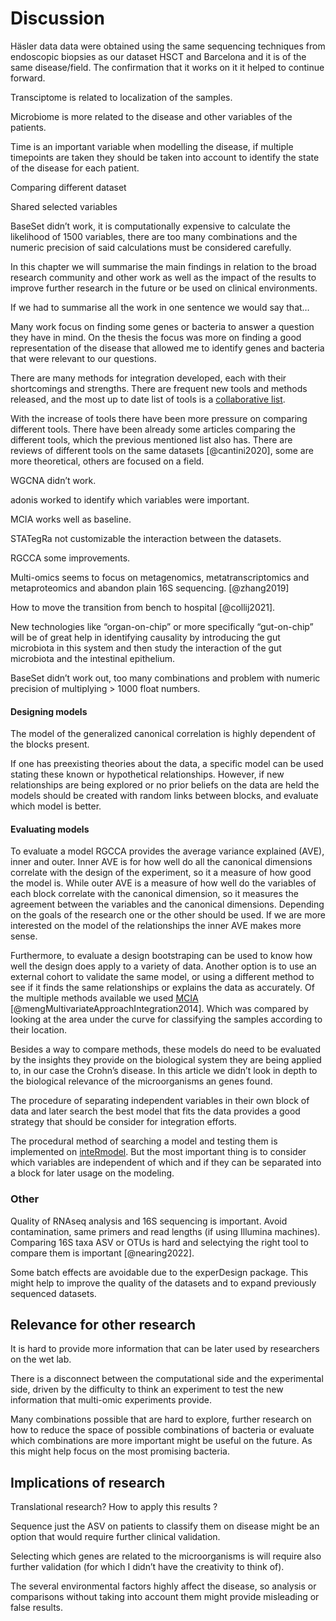 # Discussion

Häsler data data were obtained using the same sequencing techniques from endoscopic biopsies as our dataset HSCT and Barcelona and it is of the same disease/field.
The confirmation that it works on it it helped to continue forward.

Transciptome is related to localization of the samples.

Microbiome is more related to the disease and other variables of the patients.

Time is an important variable when modelling the disease, if multiple timepoints are taken they should be taken into account to identify the state of the disease for each patient.

Comparing different dataset

Shared selected variables

BaseSet didn't work, it is computationally expensive to calculate the likelihood of 1500 variables, there are too many combinations and the numeric precision of said calculations must be considered carefully.

In this chapter we will summarise the main findings in relation to the broad research community and other work as well as the impact of the results to improve further research in the future or be used on clinical environments.

If we had to summarise all the work in one sentence we would say that...

Many work focus on finding some genes or bacteria to answer a question they have in mind.
On the thesis the focus was more on finding a good representation of the disease that allowed me to identify genes and bacteria that were relevant to our questions.

There are many methods for integration developed, each with their shortcomings and strengths.
There are frequent new tools and methods released, and the most up to date list of tools is a [collaborative list](https://github.com/mikelove/awesome-multi-omics "Awesome multi-omics list").

With the increase of tools there have been more pressure on comparing different tools.
There have been already some articles comparing the different tools, which the previous mentioned list also has.
There are reviews of different tools on the same datasets [@cantini2020], some are more theoretical, others are focused on a field.

WGCNA didn't work.

adonis worked to identify which variables were important.

MCIA works well as baseline.

STATegRa not customizable the interaction between the datasets.

RGCCA some improvements.

Multi-omics seems to focus on metagenomics, metatranscriptomics and metaproteomics and abandon plain 16S sequencing.
[@zhang2019]

How to move the transition from bench to hospital [@collij2021].

<!--# From @collij2021 add references/adapt-->

New technologies like "organ-on-chip" or more specifically "gut-on-chip" will be of great help in identifying causality by introducing the gut microbiota in this system and then study the interaction of the gut microbiota and the intestinal epithelium.

BaseSet didn't work out, too many combinations and problem with numeric precision of multiplying \> 1000 float numbers.

#### Designing models

The model of the generalized canonical correlation is highly dependent of the blocks present.

If one has preexisting theories about the data, a specific model can be used stating these known or hypothetical relationships.
However, if new relationships are being explored or no prior beliefs on the data are held the models should be created with random links between blocks, and evaluate which model is better.

#### Evaluating models

To evaluate a model RGCCA provides the average variance explained (AVE), inner and outer.
Inner AVE is for how well do all the canonical dimensions correlate with the design of the experiment, so it a measure of how good the model is.
While outer AVE is a measure of how well do the variables of each block correlate with the canonical dimension, so it measures the agreement between the variables and the canonical dimensions.
Depending on the goals of the research one or the other should be used.
If we are more interested on the model of the relationships the inner AVE makes more sense.

Furthermore, to evaluate a design bootstraping can be used to know how well the design does apply to a variety of data.
Another option is to use an external cohort to validate the same model, or using a different method to see if it finds the same relationships or explains the data as accurately.
Of the multiple methods available we used [MCIA](https://bioconductor.org/packages/omicade4 "Omicade4 package") [@mengMultivariateApproachIntegration2014].
Which was compared by looking at the area under the curve for classifying the samples according to their location.

Besides a way to compare methods, these models do need to be evaluated by the insights they provide on the biological system they are being applied to, in our case the Crohn's disease.
In this article we didn't look in depth to the biological relevance of the microorganisms an genes found.

The procedure of separating independent variables in their own block of data and later search the best model that fits the data provides a good strategy that should be consider for integration efforts.

The procedural method of searching a model and testing them is implemented on [inteRmodel](https://llrs.github.io/inteRmodel/ "inteRmodel").
But the most important thing is to consider which variables are independent of which and if they can be separated into a block for later usage on the modeling.

### Other

Quality of RNAseq analysis and 16S sequencing is important.
Avoid contamination, same primers and read lengths (if using Illumina machines).
Comparing 16S taxa ASV or OTUs is hard and selectying the right tool to compare them is important [@nearing2022].

Some batch effects are avoidable due to the experDesign package.
This might help to improve the quality of the datasets and to expand previously sequenced datasets.

## Relevance for other research

It is hard to provide more information that can be later used by researchers on the wet lab.

There is a disconnect between the computational side and the experimental side, driven by the difficulty to think an experiment to test the new information that multi-omic experiments provide.

Many combinations possible that are hard to explore, further research on how to reduce the space of possible combinations of bacteria or evaluate which combinations are more important might be useful on the future.
As this might help focus on the most promising bacteria.

## Implications of research

Translational research?
How to apply this results ?

Sequence just the ASV on patients to classify them on disease might be an option that would require further clinical validation.

Selecting which genes are related to the microorganisms is will require also further validation (for which I didn't have the creativity to think of).

The several environmental factors highly affect the disease, so analysis or comparisons without taking into account them might provide misleading or false results.
